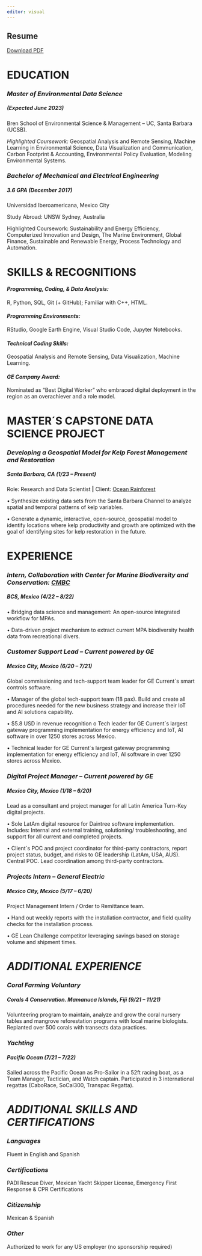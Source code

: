 ```yaml
---
editor: visual
---
```


## Resume

[Download PDF](images/patron_javier_resume.pdf)

# EDUCATION

### *Master of Environmental Data Science*

##### *(Expected June 2023)*

Bren School of Environmental Science & Management -- UC, Santa Barbara (UCSB).

*Highlighted Coursework:* Geospatial Analysis and Remote Sensing, Machine Learning in Environmental Science, Data Visualization and Communication, Carbon Footprint & Accounting, Environmental Policy Evaluation, Modeling Environmental Systems.

### *Bachelor of Mechanical and Electrical Engineering*

##### 3.6 GPA (December 2017)

Universidad Iberoamericana, Mexico City

Study Abroad: UNSW Sydney, Australia

Highlighted Coursework: Sustainability and Energy Efficiency, Computerized Innovation and Design, The Marine Environment, Global Finance, Sustainable and Renewable Energy, Process Technology and Automation.

# SKILLS & RECOGNITIONS

#### *Programming, Coding, & Data Analysis:*

R, Python, SQL, Git (+ GitHub); Familiar with C++, HTML.

#### *Programming Environments:*

RStudio, Google Earth Engine, Visual Studio Code, Jupyter Notebooks.

#### *Technical Coding Skills:*

Geospatial Analysis and Remote Sensing, Data Visualization, Machine Learning.

#### *GE Company Award:*

Nominated as "Best Digital Worker" who embraced digital deployment in the region as an overachiever and a role model.

# MASTER´S CAPSTONE DATA SCIENCE PROJECT

### *Developing a Geospatial Model for Kelp Forest Management and Restoration*

##### Santa Barbara, CA (1/23 -- Present)

Role: Research and Data Scientist **\|** Client: [Ocean Rainforest](https://www.oceanrainforest.com/)

• Synthesize existing data sets from the Santa Barbara Channel to analyze spatial and temporal patterns of kelp variables.

• Generate a dynamic, interactive, open-source, geospatial model to identify locations where kelp productivity and growth are optimized with the goal of identifying sites for kelp restoration in the future.

# EXPERIENCE

### *Intern, Collaboration with Center for Marine Biodiversity and Conservation: [CMBC](https://cmbc.ucsd.edu/)*

##### BCS, Mexico (4/22 -- 8/22)

• Bridging data science and management: An open-source integrated workflow for MPAs.

• Data-driven project mechanism to extract current MPA biodiversity health data from recreational divers.

### *Customer Support Lead -- Current powered by GE*

##### *Mexico City, Mexico (6/20 -- 7/21)*

Global commissioning and tech-support team leader for GE Current´s smart controls software.

• Manager of the global tech-support team (18 pax). Build and create all procedures needed for the new business strategy and increase their IoT and AI solutions capability.

• \$5.8 USD in revenue recognition o Tech leader for GE Current´s largest gateway programming implementation for energy efficiency and IoT, AI software in over 1250 stores across Mexico.

• Technical leader for GE Current´s largest gateway programming implementation for energy efficiency and IoT, AI software in over 1250 stores across Mexico.

### *Digital Project Manager -- Current powered by GE*

##### *Mexico City, Mexico (1/18 -- 6/20)*

Lead as a consultant and project manager for all Latin America Turn-Key digital projects.

• Sole LatAm digital resource for Daintree software implementation. Includes: Internal and external training, solutioning/ troubleshooting, and support for all current and completed projects.

• Client´s POC and project coordinator for third-party contractors, report project status, budget, and risks to GE leadership (LatAm, USA, AUS). Central POC. Lead coordination among third-party contractors.

### *Projects Intern -- General Electric*

##### *Mexico City, Mexico (5/17 -- 6/20)*

Project Management Intern / Order to Remittance team.

• Hand out weekly reports with the installation contractor, and field quality checks for the installation process.

• GE Lean Challenge competitor leveraging savings based on storage volume and shipment times.

# *ADDITIONAL EXPERIENCE*

### *Coral Farming Voluntary*

##### Corals 4 Conservation. Mamanuca Islands, Fiji (9/21 -- 11/21)

Volunteering program to maintain, analyze and grow the coral nursery tables and mangrove reforestation programs with local marine biologists. Replanted over 500 corals with transects data practices.

### *Yachting*

##### Pacific Ocean (7/21 -- 7/22)

Sailed across the Pacific Ocean as Pro-Sailor in a 52ft racing boat, as a Team Manager, Tactician, and Watch captain. Participated in 3 international regattas (CaboRace, SoCal300, Transpac Regatta).

# *ADDITIONAL SKILLS AND CERTIFICATIONS*

### *Languages*

Fluent in English and Spanish

### *Certifications*

PADI Rescue Diver, Mexican Yacht Skipper License, Emergency First Response & CPR Certifications

### *Citizenship*

Mexican & Spanish

### *Other*

Authorized to work for any US employer (no sponsorship required)
